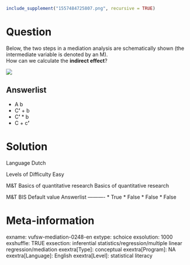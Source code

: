 ```r
include_supplement("1557484725807.png", recursive = TRUE)
```

Question
========
Below, the two steps in a mediation analysis are schematically shown (the intermediate variable is denoted by an M).  
How can we calculate the **indirect effect**?  
  
![](1557484725807.png)

Answerlist
----------
* A b
* C**'** + b
* C**'** \* b
* C + c**'**

Solution
========

Language Dutch

Levels of Difficulty Easy

M&T Basics of quantitative research Basics of quantitative research

M&T BIS Default value
Answerlist
----------
* True
* False
* False
* False

Meta-information
================
exname: vufsw-mediation-0248-en
extype: schoice
exsolution: 1000
exshuffle: TRUE
exsection: inferential statistics/regression/multiple linear regression/mediation
exextra[Type]: conceptual
exextra[Program]: NA
exextra[Language]: English
exextra[Level]: statistical literacy

